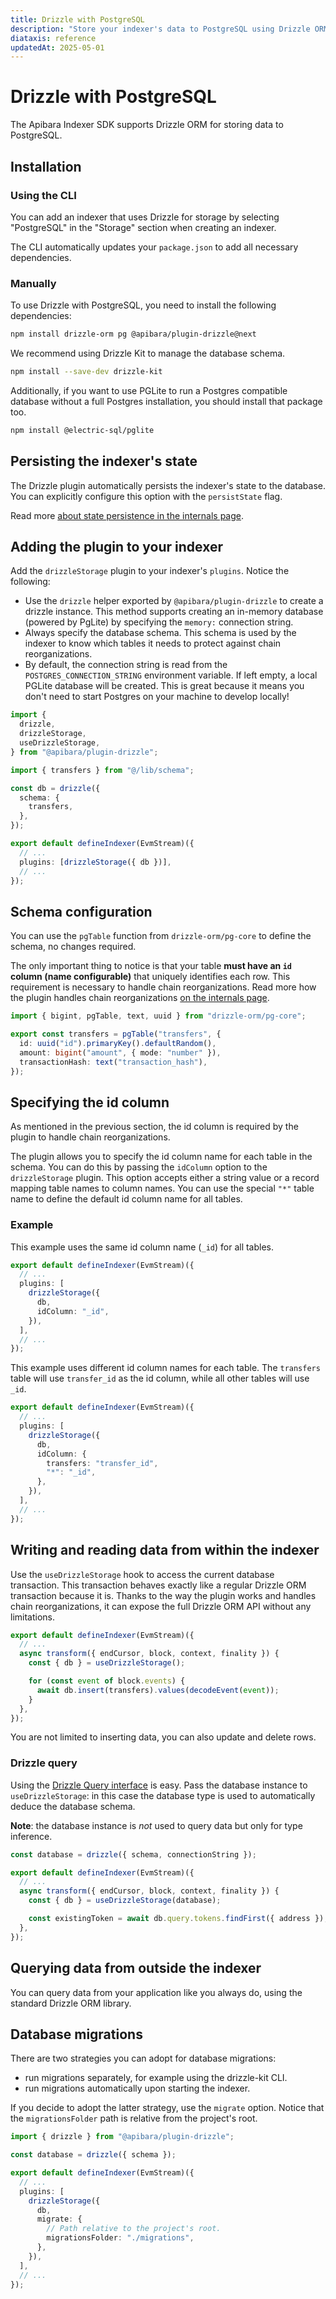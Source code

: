 ```yaml
---
title: Drizzle with PostgreSQL
description: "Store your indexer's data to PostgreSQL using Drizzle ORM."
diataxis: reference
updatedAt: 2025-05-01
---
```


# Drizzle with PostgreSQL

The Apibara Indexer SDK supports Drizzle ORM for storing data to PostgreSQL.

## Installation

### Using the CLI

You can add an indexer that uses Drizzle for storage by selecting "PostgreSQL"
in the "Storage" section when creating an indexer.

The CLI automatically updates your `package.json` to add all necessary dependencies.

### Manually

To use Drizzle with PostgreSQL, you need to install the following dependencies:

```bash [Terminal]
npm install drizzle-orm pg @apibara/plugin-drizzle@next
```

We recommend using Drizzle Kit to manage the database schema.

```bash [Terminal]
npm install --save-dev drizzle-kit
```

Additionally, if you want to use PGLite to run a Postgres compatible database without a full Postgres installation, you should install that package too.

```bash [Terminal]
npm install @electric-sql/pglite
```

## Persisting the indexer's state

The Drizzle plugin automatically persists the indexer's state to the database.
You can explicitly configure this option with the `persistState` flag.

Read more [about state persistence in the internals page](/docs/storage/drizzle-pg/internals#state-persistence).

## Adding the plugin to your indexer

Add the `drizzleStorage` plugin to your indexer's `plugins`. Notice the following:

- Use the `drizzle` helper exported by `@apibara/plugin-drizzle` to create a
  drizzle instance. This method supports creating an in-memory database (powered by PgLite)
  by specifying the `memory:` connection string.
- Always specify the database schema. This schema is used by the indexer to know which tables
  it needs to protect against chain reorganizations.
- By default, the connection string is read from the `POSTGRES_CONNECTION_STRING` environment variable. If left empty, a local PGLite database will be created. This is great because it means you don't need to start Postgres on your machine to develop locally!

```ts [my-indexer.indexer.ts]
import {
  drizzle,
  drizzleStorage,
  useDrizzleStorage,
} from "@apibara/plugin-drizzle";

import { transfers } from "@/lib/schema";

const db = drizzle({
  schema: {
    transfers,
  },
});

export default defineIndexer(EvmStream)({
  // ...
  plugins: [drizzleStorage({ db })],
  // ...
});
```

## Schema configuration

You can use the `pgTable` function from `drizzle-orm/pg-core` to define the schema,
no changes required.

The only important thing to notice is that your table **must have an `id` column (name configurable)**
that uniquely identifies each row. This requirement is necessary to handle chain reorganizations.
Read more how the plugin handles chain reorganizations [on the internals page](/docs/storage/drizzle-pg/internals).

```ts [lib/schema.ts]
import { bigint, pgTable, text, uuid } from "drizzle-orm/pg-core";

export const transfers = pgTable("transfers", {
  id: uuid("id").primaryKey().defaultRandom(),
  amount: bigint("amount", { mode: "number" }),
  transactionHash: text("transaction_hash"),
});
```

## Specifying the id column

As mentioned in the previous section, the id column is required by the plugin to handle chain reorganizations.

The plugin allows you to specify the id column name for each table in the schema. You can do this by passing the `idColumn` option to the `drizzleStorage` plugin. This option accepts either a string value or a record mapping table names to column names. You can use the special `"*"` table name to define the default id column name for all tables.

### Example

This example uses the same id column name (`_id`) for all tables.

```ts [my-indexer.indexer.ts]
export default defineIndexer(EvmStream)({
  // ...
  plugins: [
    drizzleStorage({
      db,
      idColumn: "_id",
    }),
  ],
  // ...
});
```

This example uses different id column names for each table. The `transfers` table will use `transfer_id` as the id column, while all other tables will use `_id`.

```ts [my-indexer.indexer.ts]
export default defineIndexer(EvmStream)({
  // ...
  plugins: [
    drizzleStorage({
      db,
      idColumn: {
        transfers: "transfer_id",
        "*": "_id",
      },
    }),
  ],
  // ...
});
```

## Writing and reading data from within the indexer

Use the `useDrizzleStorage` hook to access the current database transaction.
This transaction behaves exactly like a regular Drizzle ORM transaction because
it is. Thanks to the way the plugin works and handles chain reorganizations, it
can expose the full Drizzle ORM API without any limitations.

```ts [my-indexer.indexer.ts]
export default defineIndexer(EvmStream)({
  // ...
  async transform({ endCursor, block, context, finality }) {
    const { db } = useDrizzleStorage();

    for (const event of block.events) {
      await db.insert(transfers).values(decodeEvent(event));
    }
  },
});
```

You are not limited to inserting data, you can also update and delete rows.

### Drizzle query

Using the [Drizzle Query interface](https://orm.drizzle.team/docs/rqb) is easy.
Pass the database instance to `useDrizzleStorage`: in this case the database type
is used to automatically deduce the database schema.

**Note**: the database instance is _not_ used to query data but only for type inference.

```ts [my-indexer.indexer.ts]
const database = drizzle({ schema, connectionString });

export default defineIndexer(EvmStream)({
  // ...
  async transform({ endCursor, block, context, finality }) {
    const { db } = useDrizzleStorage(database);

    const existingToken = await db.query.tokens.findFirst({ address });
  },
});
```

## Querying data from outside the indexer

You can query data from your application like you always do, using the standard Drizzle ORM library.

## Database migrations

There are two strategies you can adopt for database migrations:

- run migrations separately, for example using the drizzle-kit CLI.
- run migrations automatically upon starting the indexer.

If you decide to adopt the latter strategy, use the `migrate` option. Notice that the `migrationsFolder` path is relative from the project's root.

```ts [my-indexer.indexer.ts]
import { drizzle } from "@apibara/plugin-drizzle";

const database = drizzle({ schema });

export default defineIndexer(EvmStream)({
  // ...
  plugins: [
    drizzleStorage({
      db,
      migrate: {
        // Path relative to the project's root.
        migrationsFolder: "./migrations",
      },
    }),
  ],
  // ...
});
```
